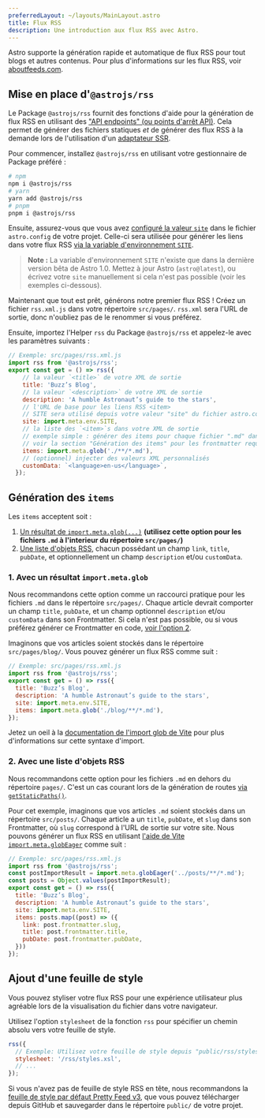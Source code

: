 ```yaml
---
preferredLayout: ~/layouts/MainLayout.astro
title: Flux RSS
description: Une introduction aux flux RSS avec Astro.
---
```


Astro supporte la génération rapide et automatique de flux RSS pour tout blogs et autres contenus. Pour plus d'informations sur les flux RSS, voir [aboutfeeds.com](https://aboutfeeds.com/).

## Mise en place d'`@astrojs/rss`

Le Package `@astrojs/rss` fournit des fonctions d'aide pour la génération de flux RSS en utilisant des ["API endpoints" (ou points d'arrêt API)](/fr/core-concepts/astro-pages/#pages-non-html). Cela permet de générer des fichiers statiques _et_ de générer des flux RSS à la demande lors de l'utilisation d'un [adaptateur SSR](/fr/guides/server-side-rendering/#activation-du-mode-ssr-dans-votre-projet).

Pour commencer, installez `@astrojs/rss` en utilisant votre gestionnaire de Package préféré :

```bash
# npm
npm i @astrojs/rss
# yarn
yarn add @astrojs/rss
# pnpm
pnpm i @astrojs/rss
```

Ensuite, assurez-vous que vous avez [configuré la valeur `site`](/fr/reference/configuration-reference/#site) dans le fichier `astro.config` de votre projet. Celle-ci sera utilisée pour générer les liens dans votre flux RSS [via la variable d'environnement `SITE`](/fr/guides/environment-variables/#variables-denvironnement-par-défaut).

> **Note :** La variable d'environnement `SITE` n'existe que dans la dernière version bêta de Astro 1.0. Mettez à jour Astro (`astro@latest`), ou écrivez votre `site` manuellement si cela n'est pas possible (voir les exemples ci-dessous).

Maintenant que tout est prêt, générons notre premier flux RSS ! Créez un fichier `rss.xml.js` dans votre répertoire `src/pages/`. `rss.xml` sera l'URL de sortie, donc n'oubliez pas de le renommer si vous préférez.

Ensuite, importez l'Helper `rss` du Package `@astrojs/rss` et appelez-le avec les paramètres suivants :

```js
// Exemple: src/pages/rss.xml.js
import rss from '@astrojs/rss';
export const get = () => rss({
    // la valeur `<title>` de votre XML de sortie
    title: 'Buzz’s Blog',
    // la valeur `<description>` de votre XML de sortie
    description: 'A humble Astronaut’s guide to the stars',
    // l'URL de base pour les liens RSS <item>
    // SITE sera utilisé depuis votre valeur "site" du fichier astro.config de votre projet.
    site: import.meta.env.SITE,
    // la liste des `<item>`s dans votre XML de sortie
    // exemple simple : générer des items pour chaque fichier ".md" dans "/src/pages"
    // voir la section "Génération des items" pour les frontmatter requis et les cas avancés
    items: import.meta.glob('./**/*.md'),
    // (optionnel) injecter des valeurs XML personnalisés
    customData: `<language>en-us</language>`,
  });
```

## Génération des `items`

Les `items` acceptent soit :

1. [Un résultat de `import.meta.glob(...)`](#1-avec-un-résultat-importmetaglob) **(utilisez cette option pour les fichiers `.md` à l'interieur du répertoire `src/pages/`)**
2. [Une liste d'objets RSS](#2-avec-une-liste-dobjets-rss), chacun possédant un champ `link`, `title`, `pubDate`, et optionnellement un champ `description` et/ou `customData`.

### 1. Avec un résultat `import.meta.glob`

Nous recommandons cette option comme un raccourci pratique pour les fichiers `.md` dans le répertoire `src/pages/`. Chaque article devrait comporter un champ `title`, `pubDate`, et un champ optionnel `description` et/ou `customData` dans son Frontmatter. Si cela n'est pas possible, ou si vous préférez générer ce Frontmatter en code, [voir l'option 2](#2-avec-une-liste-dobjets-rss).

Imaginons que vos articles soient stockés dans le répertoire `src/pages/blog/`. Vous pouvez générer un flux RSS comme suit :

```js
// Exemple: src/pages/rss.xml.js
import rss from '@astrojs/rss';
export const get = () => rss({
  title: 'Buzz’s Blog',
  description: 'A humble Astronaut’s guide to the stars',
  site: import.meta.env.SITE,
  items: import.meta.glob('./blog/**/*.md'),
});
```

Jetez un oeil à la [documentation de l'import glob de Vite](https://vitejs.dev/guide/features.html#glob-import) pour plus d'informations sur cette syntaxe d'import.

### 2. Avec une liste d'objets RSS

Nous recommandons cette option pour les fichiers `.md` en dehors du répertoire `pages/`. C'est un cas courant lors de la génération de routes [via `getStaticPaths()`](/fr/reference/api-reference/#getstaticpaths).

Pour cet exemple, imaginons que vos articles `.md` soient stockés dans un répertoire `src/posts/`. Chaque article a un `title`, `pubDate`, et `slug` dans son Frontmatter, où `slug` correspond à l'URL de sortie sur votre site. Nous pouvons générer un flux RSS en utilisant [l'aide de Vite `import.meta.globEager`](https://vitejs.dev/guide/features.html#glob-import) comme suit :

```js
// Exemple: src/pages/rss.xml.js
import rss from '@astrojs/rss';
const postImportResult = import.meta.globEager('../posts/**/*.md');
const posts = Object.values(postImportResult);
export const get = () => rss({
  title: 'Buzz’s Blog',
  description: 'A humble Astronaut’s guide to the stars',
  site: import.meta.env.SITE,
  items: posts.map((post) => ({
    link: post.frontmatter.slug,
    title: post.frontmatter.title,
    pubDate: post.frontmatter.pubDate,
  }))
});
```

## Ajout d'une feuille de style

Vous pouvez styliser votre flux RSS pour une expérience utilisateur plus agréable lors de la visualisation du fichier dans votre navigateur.

Utilisez l'option `stylesheet` de la fonction `rss` pour spécifier un chemin absolu vers votre feuille de style.

```js
rss({
  // Exemple: Utilisez votre feuille de style depuis "public/rss/styles.xsl"
  stylesheet: '/rss/styles.xsl',
  // ...
});
```

Si vous n'avez pas de feuille de style RSS en tête, nous recommandons la [feuille de style par défaut Pretty Feed v3](https://github.com/genmon/aboutfeeds/blob/main/tools/pretty-feed-v3.xsl), que vous pouvez télécharger depuis GitHub et sauvegarder dans le répertoire `public/` de votre projet.
